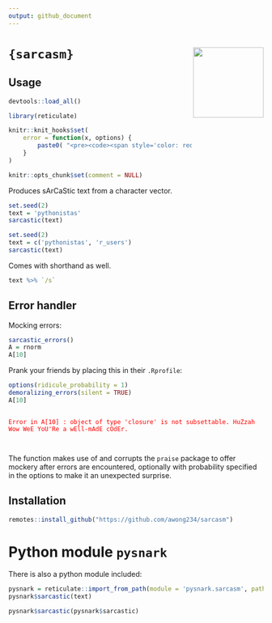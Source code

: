 ```yaml
---
output: github_document
---
```


# `{sarcasm}` <img src='img/saracasm_hex.png' align="right" height="139"/>

## Usage

```r
devtools::load_all()

library(reticulate)

knitr::knit_hooks$set(
    error = function(x, options) {
        paste0( "<pre><code><span style='color: red;'>", sarcastic(x), "<span></pre></code>")
    }
)

knitr::opts_chunk$set(comment = NULL)
```


Produces sArCaStic text from a character vector.

```r
set.seed(2)
text = 'pythonistas'
sarcastic(text)
```

```r
set.seed(2)
text = c('pythonistas', 'r_users')
sarcastic(text)
```

Comes with shorthand as well.

```r
text %>% `/s`
```

## Error handler

Mocking errors:

```r
sarcastic_errors()
A = rnorm
A[10]
```

Prank your friends by placing this in their `.Rprofile`:

```r
options(ridicule_probability = 1)
demoralizing_errors(silent = TRUE)
A[10]
```

<pre><code><span style='color: red;'>
Error in A[10] : object of type 'closure' is not subsettable. HuZzah Wow WeE YoU'Re a wEll-mAdE cOdEr.
<span></pre></code>



The function makes use of and corrupts the `praise` package to offer mockery
after errors are encountered, optionally with probability specified in the
options to make it an unexpected surprise.


## Installation

```r
remotes::install_github("https://github.com/awong234/sarcasm")
```

# Python module `pysnark`

There is also a python module included:

```r
pysnark = reticulate::import_from_path(module = 'pysnark.sarcasm', path = system.file(package = 'sarcasm', 'pysnark'))
pysnark$sarcastic(text)
```

```r
pysnark$sarcastic(pysnark$sarcastic)
```

